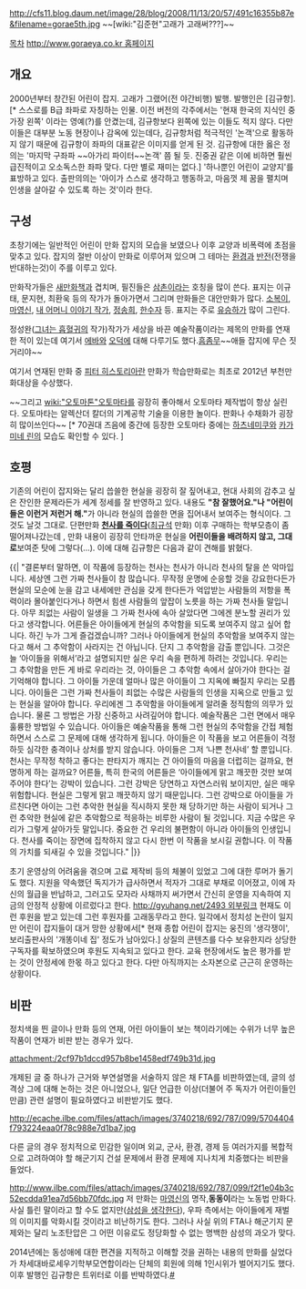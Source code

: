 http://cfs11.blog.daum.net/image/28/blog/2008/11/13/20/57/491c16355b87e&filename=gorae5th.jpg
~~[wiki:"김준현"고래가 고래써???]~~

[[목차]]
[[http://www.goraeya.co.kr 홈페이지]]
== 개요 ==
2000년부터 창간된 어린이 잡지. 고래가 그랬어(전 야간비행) 발행. 발행인은 [김규항].[* 스스로를 B급 좌파로 자칭하는 인물. 이전 버전의 각주에서는 '현재 한국의 지식인 중 가장 왼쪽' 이라는 영예(?)를 안겼는데, 김규항보다 왼쪽에 있는 이들도 적지 않다. 다만 이들은 대부분 노동 현장이나 감옥에 있는데다, 김규항처럼 적극적인 '논객'으로 활동하지 않기 때문에 김규항이 좌파의 대표같은 이미지를 얻게 된 것. 김규항에 대한 옳은 정의는 '마지막 구좌파 ~~아가리 파이터~~논객' 쯤 될 듯. 진중권 같은 이에 비하면 훨씬 급진적이고 오소독스한 좌파 맞다. 다만 별로 재미는 없다.] '하나뿐인 어린이 교양지'를 표방하고 있다. 출판의의는 '아이가 스스로 생각하고 행동하고, 마음껏 제 꿈을 펼치며 인생을 살아갈 수 있도록 하는 것'이라 한다.

== 구성 ==
초창기에는 일반적인 어린이 만화 잡지의 모습을 보였으나 이후 교양과 비폭력에 초점을 맞추고 있다. 잡지의 절반 이상이 만화로 이루어져 있으며 그 테마는 [[환경]]과 [[반전]](전쟁을 반대하는것)이 주를 이루고 있다.
 
만화작가들은 [[새만화책]]과 겹치며, 필진들은 [[삼촌]]이라는 호칭을 많이 쓴다. 표지는 이규태, 문지현, 최환욱 등의 작가가 돌아가면서 그리며 만화들은 대안만화가 많다. [[소복이]], [[마영신]], [[내 어머니 이야기 작가]], [[정송희]], [[한수자]] 등. 표지는 주로 [[유승하]]가 많이 그린다.

정성완([[그녀는 흡혈귀]]의 작가)작가가 세상을 바끈 예술작품이라는 제목의 만화를 연재한 적이 있는데 여기서 [[에바]]와 [[오덕]]에 대해 다루기도 했다.[[흠좀무]]~~애들 잡지에 무슨 짓거리야~~

여기서 연재된 만화 중 [[피터 히스토리아]]란 만화가 학습만화로는 최초로 2012년 부천만화대상을 수상했다.

~~그리고 [[wiki:"오토마톤"오토마타]]를 굉장히 좋아해서 오토마타 제작법이 항상 실린다. 오토마타는 알렉산더 칼더의 기계공학 기술을 이용한 놀이다. 판화나 수채화가 굉장히 많이쓰인다~~ [* 70권대 즈음에 중간에 등장한 오토마타 중에는 [[하츠네미쿠]]와 [[카가미네 린]]의 모습도 확인할 수 있다. ]

== 호평 ==
기존의 어린이 잡지와는 달리 씁쓸한 현실을 굉장히 잘 짚어내고, 현대 사회의 감추고 싶은 잔인한 문제라든가 세계 정세를 잘 반영하고 있다. 내용도 '''"참 잘했어요."나 "어린이들은 이런거 저런거 해."'''가 아니라 현실의 씁쓸한 면을 집어내서 보여주는 형식이다. 그것도 날것 그대로. 단편만화 '''[http://blog.daum.net/_blog/BlogTypeView.do?blogid=0Qa2k&articleno=71&categoryId=0®dt=20100818050855#ajax_history_home 천사를 죽이다]'''([[최규석]] 만화) 이후 구매하는 학부모층이 좀 떨어져나갔는데 , 만화 내용이 굉장히 안타까운 현실을 '''어린이들을 배려하지 않고, 그대로'''보여준 탓에 그렇다(...). 이에 대해 김규항은 다음과 같이 견해를 밝혔다.

{{|
"결론부터 말하면, 이 작품에 등장하는 천사는 천사가 아니라 천사의 탈을 쓴 악마입니다. 세상엔 그런 가짜 천사들이 참 많습니다. 
무작정 운명에 순응할 것을 강요한다든가 현실의 모순에 눈을 감고 내세에만 관심을 갖게 한다든가 억압받는 사람들의 저항을 폭력이라 몰아붙인다거나 하면서 힘센 사람들의 앞잡이 노릇을 하는 가짜 천사들 말입니다. 아무 죄없는 사람이 일생을 그 가짜 천사에 속아 살았다면 그에겐 분노할 권리가 있다고 생각합니다.
어른들은 아이들에게 현실의 추악함을 되도록 보여주지 않고 싶어 합니다. 하긴 누가 그게 즐겁겠습니까? 그러나 아이들에게 현실의 추악함을 보여주지 않는다고 해서 그 추악함이 사라지는 건 아닙니다. 단지 그 추악함을 감출 뿐입니다. 
그것은 늘 ‘아이들을 위해서’라고 설명되지만 실은 우리 속을 편하게 하려는 것입니다. 우리는 그 추악함을 만든 게 바로 우리라는 것, 아이들은 그 추악함 속에서 살아가야 한다는 걸 기억해야 합니다. 
그 아이들 가운데 얼마나 많은 아이들이 그 지옥에 빠질지 우리는 모릅니다. 아이들은 그런 가짜 천사들이 죄없는 수많은 사람들의 인생을 지옥으로 만들고 있는 현실을 알아야 합니다. 우리에겐 그 추악함을 아이들에게 알려줄 정직함의 의무가 있습니다. 
물론 그 방법은 가장 신중하고 사려깊어야 합니다. 예술작품은 그런 면에서 매우 훌륭한 방법일 수 있습니다. 아이들은 예술작품을 통해 그런 현실의 추악함을 간접 체험하면서 스스로 그 문제에 대해 생각하게 됩니다. 
아이들은 이 작품을 보고 어른들이 걱정하듯 심각한 충격이나 상처를 받지 않습니다. 아이들은 그저 ‘나쁜 천사네’ 할 뿐입니다. 천사는 무작정 착하고 좋다는 판타지가 깨지는 건 아이들의 마음을 더럽히는 걸까요, 현명하게 하는 걸까요? 
어른들, 특히 한국의 어른들은 ‘아이들에게 맑고 깨끗한 것만 보여주어야 한다’는 강박이 있습니다. 그런 강박은 당연하고 자연스러워 보이지만, 실은 매우 위험합니다. 현실은 그렇게 맑고 깨끗하지 않기 때문입니다. 
그런 강박으로 아이들을 가르친다면 아이는 그런 추악한 현실을 직시하지 못한 채 당하기만 하는 사람이 되거나 그런 추악한 현실에 같은 추악함으로 적응하는 비루한 사람이 될 것입니다. 지금 수많은 우리가 그렇게 살아가듯 말입니다. 중요한 건 우리의 불편함이 아니라 아이들의 인생입니다. 
천사를 죽이는 장면에 집착하지 않고 다시 한번 이 작품을 보시길 권합니다. 이 작품의 가치를 되새길 수 있을 것입니다."
|}}

초기 운영상의 어려움을 겪으며 고료 제작비 등의 체불이 있었고 그에 대한 루머가 돌기도 했다. 지원을 약속했던 독지가가 급사하면서 적자가 그대로 부채로 이어졌고, 이에 자신의 월급을 반납하고, 그러고도 모자라 사채까지 써가면서 간신히 운영을 지속하여 지금의 안정적 상황에 이르렀다고 한다. [[http://gyuhang.net/2493 외부링크]] 현재도 이런 후원을 받고 있는데 그런 후원자를 고래동무라고 한다. 일각에서 정치성 논란이 일지만 어린이 잡지들이 대거 망한 상황에서[* 현재 종합 어린이 잡지는 웅진의 '생각쟁이', 보리출판사의 '개똥이네 집' 정도가 남아있다.] 상질의 콘텐츠를 다수 보유한지라 상당한 구독자를 확보하였으며 후원도 지속되고 있다고 한다. 교육 현장에서도 높은 평가를 받는 것이 안정세에 한몫 하고 있다고 한다. 다만 아직까지는 소자본으로 근근히 운영하는 상황이다.

== 비판 ==
정치색을 띈 글이나 만화 등의 연재, 어린 아이들이 보는 책이라기에는 수위가 너무 높은 작품이 연재가 비판 받는 경우가 있다.

attachment:/2cf97b1dccd957b8be1458edf749b31d.jpg

개제된 글 중 하나가 근거와 부연설명을 서술하지 않은 채 FTA를 비판하였는데, 글의 성격상 그에 대해 논하는 것은 아니었으나, 일단 언급한 이상(더불어 주 독자가 어린이들인 만큼) 관련 설명이 필요하였다고 비판받기도 했다.

http://ecache.ilbe.com/files/attach/images/3740218/692/787/099/5704404f793224eaa0f78c988e7d1ba7.jpg

다른 글의 경우 정치적으로 민감한 일이며 외교, 군사, 환경, 경제 등 여러가지를 복합적으로 고려하여야 할 해군기지 건설 문제에서 환경 문제에 지나치게 치중했다는 비판을 들었다.

http://www.ilbe.com/files/attach/images/3740218/692/787/099/f2f1e04b3c52ecdda91ea7d56bb70fdc.jpg
저 만화는 [[마영신]]의 명작,'''동동이'''라는 노동법 만화다. 사실 틀린 말이라고 할 수도 없지만([[삼성을 생각한다]]), 우파 측에서는 아이들에게 재벌의 이미지를 악화시킬 것이라고 비난하기도 한다. 그러나 사실 위의 FTA나 해군기지 문제와는 달리 노조탄압은 그 어떤 이유로도 정당화할 수 없는 명백한 삼성의 과오가 맞다.


2014년에는 동성애에 대한 편견을 지적하고 이해할 것을 권하는 내용의 만화를 실었다가 차세대바로세우기학부모연합이라는 단체의 회원에 의해 1인시위가 벌어지기도 했다. 이후 발행인 김규항은 트위터로 이를 반박하였다.[http://news.khan.co.kr/kh_news/khan_art_view.html?artid=201403142033331&code=960100 #]
